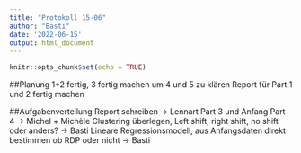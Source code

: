 ```yaml
---
title: "Protokoll 15-06"
author: "Basti"
date: '2022-06-15'
output: html_document
---
```


```r
knitr::opts_chunk$set(echo = TRUE)
```
##Planung
 1+2 fertig, 3 fertig machen um 4 und 5 zu klären
 Report für Part 1 und 2 fertig machen
 
 ##Aufgabenverteilung
 Report schreiben -> Lennart
 Part 3 und Anfang Part 4 -> Michel + Michèle
 Clustering überlegen, Left shift, right shift, no shift oder anders? -> Basti
 Lineare Regressionsmodell, aus Anfangsdaten direkt bestimmen ob RDP oder nicht -> Basti